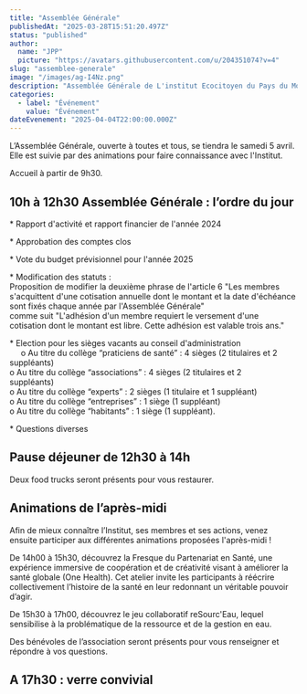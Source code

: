 ```yaml
---
title: "Assemblée Générale"
publishedAt: "2025-03-28T15:51:20.497Z"
status: "published"
author:
  name: "JPP"
  picture: "https://avatars.githubusercontent.com/u/204351074?v=4"
slug: "assemblee-generale"
image: "/images/ag-I4Nz.png"
description: "Assemblée Générale de L'institut Ecocitoyen du Pays du Mont-Blanc.\nEn matinée, tenue de l’AG. Petite restauration proposée pour le déjeuner. L’après-midi, animations sur la pollutions et la santé environnementale, temps d’échange et moment de convivialité."
categories:
  - label: "Événement"
    value: "Événement"
dateEvenement: "2025-04-04T22:00:00.000Z"
---
```


L’Assemblée Générale, ouverte à toutes et tous, se tiendra le samedi 5 avril. Elle est suivie par des animations pour faire connaissance avec l'Institut.

Accueil à partir de 9h30.

## 10h à 12h30 Assemblée Générale : l’ordre du jour

\* Rapport d'activité et rapport financier de l'année 2024

\* Approbation des comptes clos

\* Vote du budget prévisionnel pour l'année 2025

\* Modification des statuts :     \
Proposition de modifier la deuxième phrase de l'article 6 "Les membres s'acquittent d'une cotisation annuelle dont le montant et la date d'échéance sont fixés chaque année par l'Assemblée Générale" \
comme suit "L'adhésion d'un membre requiert le versement d'une cotisation dont le montant est libre. Cette adhésion est valable trois ans."

\* Election pour les sièges vacants au conseil d'administration\
     o Au titre du collège “praticiens de santé” : 4 sièges (2 titulaires et 2 suppléants)    \
     o Au titre du collège “associations” : 4 sièges (2 titulaires et 2        suppléants)      \
     o Au titre du collège “experts” : 2 sièges (1 titulaire et 1 suppléant)      \
     o Au titre du collège “entreprises” : 1 siège (1 suppléant)      \
     o Au titre du collège “habitants” : 1 siège (1 suppléant).

\* Questions diverses

## Pause déjeuner de 12h30 à 14h

Deux food trucks seront présents pour vous restaurer.

## Animations de l’après-midi

Afin de mieux connaître l’Institut, ses membres et ses actions, venez ensuite participer aux différentes animations proposées l'après-midi !

De 14h00 à 15h30, découvrez la Fresque du Partenariat en Santé, une expérience immersive de coopération et de créativité visant à améliorer la santé globale (One Health). Cet atelier invite les participants à réécrire collectivement l’histoire de la santé en leur redonnant un véritable pouvoir d’agir.

De 15h30 à 17h00, découvrez le jeu collaboratif reSourc'Eau, lequel sensibilise à la problématique de la ressource et de la gestion en eau.

Des bénévoles de l’association seront présents pour vous renseigner et répondre à vos questions.

## A 17h30 : verre convivial